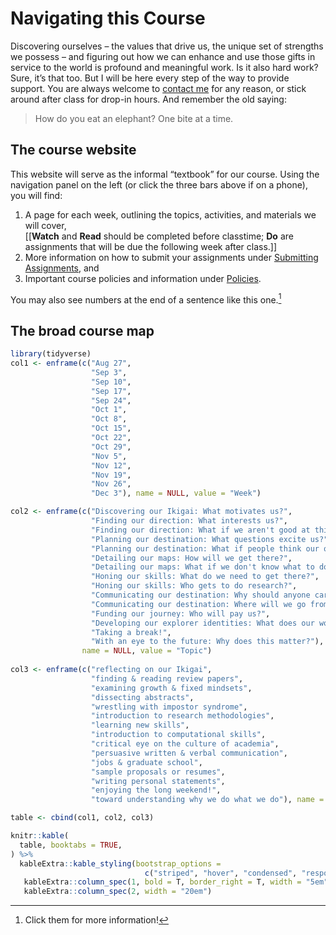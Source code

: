 # Navigating this Course {-}

Discovering ourselves -- the values that drive us, the unique set of strengths we possess -- and figuring out how we can enhance and use those gifts in service to the world is profound and meaningful work. Is it also hard work? Sure, it's that too. But I will be here every step of the way to provide support. You are always welcome to [contact me](mailto:ldelan5@uic.edu) for any reason, or stick around after class for drop-in hours. And remember the old saying:

> How do you eat an elephant? One bite at a time.

## The course website {-}

This website will serve as the informal "textbook" for our course. Using the navigation panel on the left (or click the three bars above if on a phone), you will find:

1. A page for each week, outlining the topics, activities, and materials we will cover,  
[[**Watch** and **Read** should be completed before classtime; **Do** are assignments that will be due the following week after class.]]
2. More information on how to submit your assignments under [Submitting Assignments](#submitting-assignments), and 
3. Important course policies and information under [Policies](#policies).

You may also see numbers at the end of a sentence like this one.[^31]

## The broad course map {-}

```r
library(tidyverse)
col1 <- enframe(c("Aug 27", 
                  "Sep 3", 
                  "Sep 10", 
                  "Sep 17",
                  "Sep 24",
                  "Oct 1",
                  "Oct 8",
                  "Oct 15",
                  "Oct 22",
                  "Oct 29",
                  "Nov 5",
                  "Nov 12",
                  "Nov 19",
                  "Nov 26",
                  "Dec 3"), name = NULL, value = "Week")

col2 <- enframe(c("Discovering our Ikigai: What motivates us?", 
                  "Finding our direction: What interests us?",
                  "Finding our direction: What if we aren't good at this?",
                  "Planning our destination: What questions excite us?",
                  "Planning our destination: What if people think our questions are stupid?",
                  "Detailing our maps: How will we get there?",
                  "Detailing our maps: What if we don't know what to do?",
                  "Honing our skills: What do we need to get there?",
                  "Honing our skills: Who gets to do research?",
                  "Communicating our destination: Why should anyone care?",
                  "Communicating our destination: Where will we go from here?",
                  "Funding our journey: Who will pay us?",
                  "Developing our explorer identities: What does our work mean to us and to the world?",
                  "Taking a break!",
                  "With an eye to the future: Why does this matter?"), 
                name = NULL, value = "Topic")
 
col3 <- enframe(c("reflecting on our Ikigai", 
                  "finding & reading review papers", 
                  "examining growth & fixed mindsets", 
                  "dissecting abstracts",
                  "wrestling with impostor syndrome",
                  "introduction to research methodologies",
                  "learning new skills",
                  "introduction to computational skills",
                  "critical eye on the culture of academia",
                  "persuasive written & verbal communication",
                  "jobs & graduate school",
                  "sample proposals or resumes",
                  "writing personal statements",
                  "enjoying the long weekend!",
                  "toward understanding why we do what we do"), name = NULL, value = "Activity")

table <- cbind(col1, col2, col3) 

knitr::kable(
  table, booktabs = TRUE,
) %>%
  kableExtra::kable_styling(bootstrap_options = 
                              c("striped", "hover", "condensed", "responsive")) %>%
   kableExtra::column_spec(1, bold = T, border_right = T, width = "5em") %>%
   kableExtra::column_spec(2, width = "20em")

```

[^31]: Click them for more information!